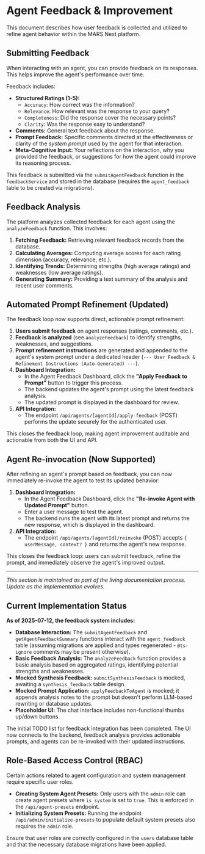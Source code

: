 # Agent Feedback & Improvement

This document describes how user feedback is collected and utilized to refine agent behavior within the MARS Next platform.

## Submitting Feedback

When interacting with an agent, you can provide feedback on its responses. This helps improve the agent's performance over time.

Feedback includes:

*   **Structured Ratings (1-5):**
    *   `Accuracy`: How correct was the information?
    *   `Relevance`: How relevant was the response to your query?
    *   `Completeness`: Did the response cover the necessary points?
    *   `Clarity`: Was the response easy to understand?
*   **Comments:** General text feedback about the response.
*   **Prompt Feedback:** Specific comments directed at the effectiveness or clarity of the *system prompt* used by the agent for that interaction.
*   **Meta-Cognitive Input:** Your reflections on the interaction, why you provided the feedback, or suggestions for how the agent could improve its reasoning process.

This feedback is submitted via the `submitAgentFeedback` function in the `feedbackService` and stored in the database (requires the `agent_feedback` table to be created via migrations).

## Feedback Analysis

The platform analyzes collected feedback for each agent using the `analyzeFeedback` function. This involves:

1.  **Fetching Feedback:** Retrieving relevant feedback records from the database.
2.  **Calculating Averages:** Computing average scores for each rating dimension (accuracy, relevance, etc.).
3.  **Identifying Trends:** Determining strengths (high average ratings) and weaknesses (low average ratings).
4.  **Generating Summary:** Providing a text summary of the analysis and recent user comments.

## Automated Prompt Refinement (Updated)

The feedback loop now supports direct, actionable prompt refinement:

1. **Users submit feedback** on agent responses (ratings, comments, etc.).
2. **Feedback is analyzed** (see `analyzeFeedback`) to identify strengths, weaknesses, and suggestions.
3. **Prompt refinement instructions** are generated and appended to the agent's system prompt under a dedicated header (`--- User Feedback & Refinement Instructions (Auto-Generated) ---`).
4. **Dashboard Integration:**
    - In the Agent Feedback Dashboard, click the **"Apply Feedback to Prompt"** button to trigger this process.
    - The backend updates the agent's prompt using the latest feedback analysis.
    - The updated prompt is displayed in the dashboard for review.
5. **API Integration:**
    - The endpoint `/api/agents/[agentId]/apply-feedback` (POST) performs the update securely for the authenticated user.

This closes the feedback loop, making agent improvement auditable and actionable from both the UI and API.

## Agent Re-invocation (Now Supported)

After refining an agent's prompt based on feedback, you can now immediately re-invoke the agent to test its updated behavior:

1. **Dashboard Integration:**
    - In the Agent Feedback Dashboard, click the **"Re-invoke Agent with Updated Prompt"** button.
    - Enter a user message to test the agent.
    - The backend runs the agent with its latest prompt and returns the new response, which is displayed in the dashboard.
2. **API Integration:**
    - The endpoint `/api/agents/[agentId]/reinvoke` (POST) accepts `{ userMessage, context? }` and returns the agent's new response.

This closes the feedback loop: users can submit feedback, refine the prompt, and immediately observe the agent's improved output.

---
*This section is maintained as part of the living documentation process. Update as the implementation evolves.*

## Current Implementation Status

**As of 2025-07-12, the feedback system includes:**

*   **Database Interaction:** The `submitAgentFeedback` and `getAgentFeedbackSummary` functions interact with the `agent_feedback` table (assuming migrations are applied and types regenerated - `@ts-ignore` comments may be present otherwise).
*   **Basic Feedback Analysis:** The `analyzeFeedback` function provides a basic analysis based on aggregated ratings, identifying potential strengths and weaknesses.
*   **Mocked Synthesis Feedback:** `submitSynthesisFeedback` is mocked, awaiting a `synthesis_feedback` table design.
*   **Mocked Prompt Application:** `applyFeedbackToAgent` is mocked; it appends analysis notes to the prompt but doesn't perform LLM-based rewriting or database updates.
*   **Placeholder UI:** The chat interface includes non-functional thumbs up/down buttons.


The initial TODO list for feedback integration has been completed. The UI now connects to the backend, feedback analysis provides actionable prompts, and agents can be re-invoked with their updated instructions.

## Role-Based Access Control (RBAC)

Certain actions related to agent configuration and system management require specific user roles.

*   **Creating System Agent Presets:** Only users with the `admin` role can create agent presets where `is_system` is set to `true`. This is enforced in the `/api/agent-presets` endpoint.
*   **Initializing System Presets:** Running the endpoint `/api/admin/initialize-presets` to populate default system presets also requires the `admin` role.

Ensure that user roles are correctly configured in the `users` database table and that the necessary database migrations have been applied. 